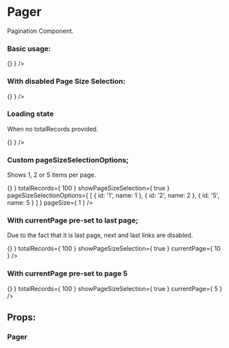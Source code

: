 
<Meta title="Design System/Pager" />

# Pager
Pagination Component.

### Basic usage:

<Preview>
  <Story name="default" parameters={{ info: { disable: true }}} >
    <Pager
      totalRecords={ 100 }
      showPageSizeSelection={ true }
      onPagination={ () => {} }
    />
  </Story>
</Preview>

### With disabled Page Size Selection:

<Preview>
  <Story name="disabled-page-size" parameters={{ info: { disable: true }}} >
    <Pager
      totalRecords={ 100 }
      onPagination={ () => {} }
    />
  </Story>
</Preview>

### Loading state
When no totalRecords provided.

<Preview>
  <Story name="loading-state" parameters={{ info: { disable: true }}} >
    <Pager
      onPagination={ () => {} }
    />
  </Story>
</Preview>

### Custom pageSizeSelectionOptions;
Shows 1, 2 or 5 items per page.

<Preview>
  <Story name="page-size-selection-options" parameters={{ info: { disable: true }}} >
    <Pager
      onPagination={ () => {} }
      totalRecords={ 100 }
      showPageSizeSelection={ true }
      pageSizeSelectionOptions={
        [
          { id: '1', name: 1 },
          { id: '2', name: 2 },
          { id: '5', name: 5 }
        ]
      }
      pageSize={ 1 }
    />
  </Story>
</Preview>

### With currentPage pre-set to last page;
Due to the fact that it is last page, next and last links are disabled.

<Preview>
  <Story name="current-page-last-page" parameters={{ info: { disable: true }}} >
    <Pager
      onPagination={ () => {} }
      totalRecords={ 100 }
      showPageSizeSelection={ true }
      currentPage={ 10 }
    />
  </Story>
</Preview>

### With currentPage pre-set to page 5

<Preview>
  <Story name="current-page" parameters={{ info: { disable: true }}} >
    <Pager
      onPagination={ () => {} }
      totalRecords={ 100 }
      showPageSizeSelection={ true }
      currentPage={ 5 }
    />
  </Story>
</Preview>

## Props:

### Pager

<Props of={Pager} />
